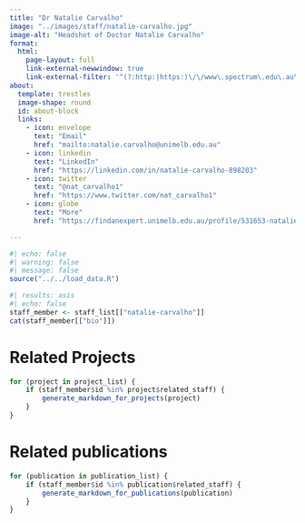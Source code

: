 ```yaml
---
title: "Dr Natalie Carvalho"
image: "../images/staff/natalie-carvalho.jpg"
image-alt: "Headshot of Doctor Natalie Carvalho"
format:
  html:
    page-layout: full
    link-external-newwindow: true
    link-external-filter: '^(?:http:|https:)\/\/www\.spectrum\.edu\.au\/custom'
about:
  template: trestles
  image-shape: round
  id: about-block
  links:
    - icon: envelope
      text: "Email"
      href: "mailto:natalie.carvalho@unimelb.edu.au"
    - icon: linkedin
      text: "LinkedIn"
      href: "https://linkedin.com/in/natalie-carvalho-898203"
    - icon: twitter
      text: "@nat_carvalho1"
      href: "https://www.twitter.com/nat_carvalho1"
    - icon: globe
      text: "More"
      href: "https://findanexpert.unimelb.edu.au/profile/531653-natalie-carvalho"

---
```

   
```r
#| echo: false
#| warning: false
#| message: false
source("../../load_data.R")
```
::: {#about-block}

```r
#| results: asis
#| echo: false
staff_member <- staff_list[["natalie-carvalho"]]
cat(staff_member[["bio"]])

```

:::

# Related Projects

```r
for (project in project_list) {
    if (staff_member$id %in% project$related_staff) {
        generate_markdown_for_projects(project)
    }
}
```

# Related publications

```r
for (publication in publication_list) {
    if (staff_member$id %in% publication$related_staff) {
        generate_markdown_for_publications(publication)
    }
}
```
